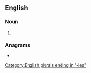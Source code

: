 ==English==

===Noun===
{{head|en|noun plural form}}

# {{plural of|doxy|lang=en}}

===Anagrams===
* {{l|en|oxides}}

[[Category:English plurals ending in "-ies"]]